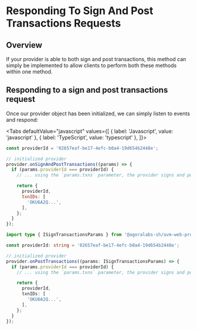 
# Responding To Sign And Post Transactions Requests

<TOCInline
  maxHeadingLevel={4}
  toc={toc}
/>

## Overview

If your provider is able to both sign and post transactions, this method can simply be implemented to allow clients to perform both these methods within one method.

## Responding to a sign and post transactions request

Once our provider object has been initialized, we can simply listen to events and respond:

<Tabs
  defaultValue="javascript"
  values={[
    { label: 'Javascript', value: 'javascript' },
    { label: 'TypeScript', value: 'typescript' },
  ]}>
  <TabItem value="javascript">

```js
const providerId = '02657eaf-be17-4efc-b0a4-19d654b2448e';

// initialized provider
provider.onSignAndPostTransactions((params) => {
  if (params.providerId === providerId) {
    // ... using the `params.txns` parameter, the provider signs and posts the transactions to the network and returns the transaction ids

    return {
      providerId,
      txnIDs: [
        'OKU6A2Q...',
      ],
    };
  }
});
```

  </TabItem>
  <TabItem value="typescript">

```typescript
import type { ISignTransactionsParams } from '@agoralabs-sh/avm-web-provider';

const providerId: string = '02657eaf-be17-4efc-b0a4-19d654b2448e';

// initialized provider
provider.onPostTransactions((params: ISignTransactionsParams) => {
  if (params.providerId === providerId) {
    // ... using the `params.txns` parameter, the provider signs and posts the transactions to the network and returns the transaction ids

    return {
      providerId,
      txnIDs: [
        'OKU6A2Q...',
      ],
    };
  }
});
```

  </TabItem>
</Tabs>
